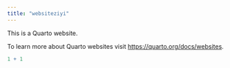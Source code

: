```yaml
---
title: "websiteziyi"
---
```


This is a Quarto website.

To learn more about Quarto websites visit <https://quarto.org/docs/websites>.

```r
1 + 1
```
